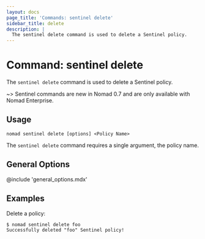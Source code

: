 ```yaml
---
layout: docs
page_title: 'Commands: sentinel delete'
sidebar_title: delete
description: |
  The sentinel delete command is used to delete a Sentinel policy.
---
```


# Command: sentinel delete

The `sentinel delete` command is used to delete a Sentinel policy.

~> Sentinel commands are new in Nomad 0.7 and are only available with Nomad
Enterprise.

## Usage

```plaintext
nomad sentinel delete [options] <Policy Name>
```

The `sentinel delete` command requires a single argument, the policy name.

## General Options

@include 'general_options.mdx'

## Examples

Delete a policy:

```shell
$ nomad sentinel delete foo
Successfully deleted "foo" Sentinel policy!
```
